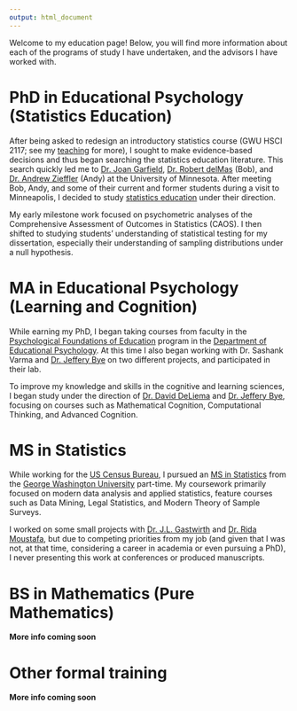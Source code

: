 ```yaml
---
output: html_document
---
```


Welcome to my education page! Below, you will find more information about each of the programs of study I have undertaken, and the advisors I have worked with.

# PhD in Educational Psychology (Statistics Education)

After being asked to redesign an introductory statistics course (GWU HSCI 2117; see my [teaching](/teaching.html/) for more), I sought to make evidence-based decisions and thus began searching the statistics education literature. This search quickly led me to [Dr. Joan Garfield](https://www.cehd.umn.edu/edpsych/people/jbg/), [Dr. Robert delMas](https://www.cehd.umn.edu/edpsych/people/delma001/) (Bob), and [Dr. Andrew Zieffler](https://www.cehd.umn.edu/edpsych/people/zief0002/) (Andy) at the University of Minnesota. After meeting Bob, Andy, and some of their current and former students during a visit to Minneapolis, I decided to study [statistics education](https://www.cehd.umn.edu/topics/statistics-education/) under their direction. 

My early milestone work focused on psychometric analyses of the Comprehensive Assessment of Outcomes in Statistics (CAOS). I then shifted to studying students' understanding of statistical testing for my dissertation, especially their understanding of sampling distributions under a null hypothesis. 

<!-- add links to CAOS and narrative project pages -->

# MA in Educational Psychology (Learning and Cognition)

While earning my PhD, I began taking courses from faculty in the [Psychological Foundations of Education](https://www.cehd.umn.edu/edpsych/programs/foundations/) program in the [Department of Educational Psychology](https://www.cehd.umn.edu/edpsych/). At this time I also began working with Dr. Sashank Varma and [Dr. Jeffery Bye](https://www.cehd.umn.edu/people/jbye/) on two different projects, and participated in their lab. 

To improve my knowledge and skills in the cognitive and learning sciences, I began study under the direction of [Dr. David DeLiema](https://www.cehd.umn.edu/edpsych/people/ddeliema/) and [Dr. Jeffery Bye](https://www.cehd.umn.edu/people/jbye/), focusing on courses such as Mathematical Cognition, Computational Thinking, and Advanced Cognition. 

<!-- The topic of my masters paper explored the cognitive foundations of probability underlying statistical reasoning and thinking. -->

# MS in Statistics

While working for the [US Census Bureau](https://www.census.gov/), I pursued an [MS in Statistics](https://statistics.columbian.gwu.edu/ms-statistics) from the [George Washington University](https://www.gwu.edu/) part-time. My coursework primarily focused on modern data analysis and applied statistics, feature courses such as Data Mining, Legal Statistics, and Modern Theory of Sample Surveys. 

I worked on some small projects with [Dr. J.L. Gastwirth](https://home.gwu.edu/~jlgast/) and [Dr. Rida Moustafa](https://www.linkedin.com/in/rida-moustafa-a663971a7/), but due to competing priorities from my job (and given that I was not, at that time, considering a career in academia or even pursuing a PhD), I never presenting this work at conferences or produced manuscripts. 

# BS in Mathematics (Pure Mathematics)

**More info coming soon**


# Other formal training

**More info coming soon**

